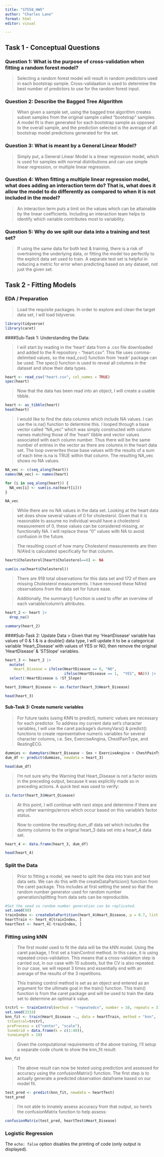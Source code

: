 ```yaml
---
title: "ST558_HW5"
author: "Charles Lane"
format: html
editor: visual

---
```


## Task 1 - Conceptual Questions

### Question 1: What is the purpose of cross-validation when fitting a random forest model?
> Selecting a random forest model will result in random predictors used in each bootstrap sample. Cross-validaation is used to determine the best number of predictors to use for the random forest input.

### Question 2: Describe the Bagged Tree Algorithm
> When given a sample set, using the bagged tree algorithm creates subset samples from the original sample called "bootstrap" samples. A model fit is then generated for each bootstrap sample as opposed to the overall sample, and the prediction selected is the average of all bootstrap model predictions generated for the set.

### Question 3: What is meant by a General Linear Model?
> Simply put, a General Linear Model is a linear regression model, which is used for samples with normal distributions and can use simple linear regression, or multiple linear regression.

### Question 4: When fitting a multiple linear regression model, what does adding an interaction term do? That is, what does it allow the model to do differently as compared to when it is not included in the model?
> An interaction term puts a limit on the values which can be attainable by the linear coefficients. Including an interaction team helps to identify which variable contributes most to variability.

### Question 5: Why do we split our data into a training and test set?
> If using the same data for both test & training, there is a risk of overtraining the underlying data, or fitting the model too perfectly to the explicit data set used to train. A separate test set is helpful in reducing a metric for error when predicting based on any dataset, not just the given set.

## Task 2 - Fitting Models

### EDA / Preparation

> Load the requisite packages. In order to explore and clean the target data set, I will load tidyverse.

```r
library(tidyverse)
library(caret)
```


####Sub-Task 1: Understanding the Data:

> I will start by reading in the 'heart' data from a .csv file downloaded and added to the R repository - "heart.csv". This file uses comma-delimited values, so the read_csv() function from 'readr' package can be used. The spec() function is used to reveal all columns in the dataset and show their data types.

```r
heart <- read_csv("heart.csv", col_names = TRUE)
spec(heart)
```

> Now that the data has been read into an object, I will create a usable tibble.

```r
heart <- as_tibble(heart)
head(heart)
```

> I would like to find the data columns which include NA values. I can use the is.na() function to determine this. I looped through a base vector called "NA_vec" which was simply constructed with column names matching those of the 'heart' tibble and vector values associated with each column number. Thus there will be the same number of entries in the vector as there are columns in the heart data set. The loop overwrites those base values with the results of a sum of each time is.na is TRUE within that column. The resulting NA_vec shows no NA values.

```r
NA_vec <- c(seq_along(heart))
names(NA_vec) <- names(heart)

for (i in seq_along(heart)) {
  NA_vec[i] <- sum(is.na(heart[i]))
}

NA_vec
```

> While there are no NA values in the data set. Looking at the heart data set does show several values of 0 for cholesterol. Given that it is reasonable to assume no individual would have a cholesterol measurement of 0, these values can be considered missing, or functionally NA. I will replace these "0" values with NA to avoid confusion in the future.

> The resulting count of how many Cholesterol measurements are then N/A'ed is calculated specifically for that column.

```r
heart$Cholesterol[heart$Cholesterol==0] <- NA

sum(is.na(heart$Cholesterol))
```

> There are 918 total observations for this data set and 172 of them are missing Cholesterol measurements. I have removed these NA'ed observations from the data set for future ease.

> Additionally, the summary() function is used to offer an overview of each variable/column's attributes.

```r
heart_2 <- heart |>
  drop_na()

summary(heart_2)
```

####Sub-Task 2: Update Data
> Given that my 'HeartDisease' variable has values of 0 & 1 & is a double() data type, I will update it to be a categorical variable 'Heart_Disease' with values of YES or NO, then remove the original 'HeartDisease' & 'STSlope' variables.

```r
heart_3 <- heart_2 |>
  mutate(
    Heart_Disease = ifelse(HeartDisease == 0, "NO",
                           ifelse(HeartDisease == 1,  "YES", NA))) |>
  select(!HeartDisease & !ST_Slope)

heart_3$Heart_Disease <- as.factor(heart_3$Heart_Disease)

head(heart_3)
```

#### Sub-Task 3: Create numeric variables

> For future tasks (using KNN to predict), numeric values are necessary for each predictor. To address my current data set's character variables, I will use the caret package's dummyVars() & predict() functions to create representative numeric variables for several character columns, i.e. Sex, ExerciseAngina, ChestPainType, and RestingECG.

```r
dummies <- dummyVars(Heart_Disease ~ Sex + ExerciseAngina + ChestPainType + RestingECG, data = heart_3)
dum_df <- predict(dummies, newdata = heart_3)

head(dum_df)
```
> I'm not sure why the Warning that Heart_Disease is not a factor exists in the preceding output, because it was explicitly made so in preceding actions. A quick test was used to verify:

```r
is.factor(heart_3$Heart_Disease)
```

> At this point, I will continue with next steps and determine if there are any other warnings/errors which occur based on this variable's factor status.

> Now to combine the resulting dum_df data set which includes the dummy columns to the original heart_3 data set into a heart_4 data set.

```r
heart_4 <- data.frame(heart_3, dum_df)

head(heart_4)
```

### Split the Data

> Prior to fitting a model, we need to split the data into train and test data sets. We can do this with the createDataParticion() function from the caret package. This includes at first setting the seed so that the random number generator used for random number generation/splitting from data sets can be reproducible.

```r
#Set the seed so random number generation can be replicated.
set.seed(90)
trainIndex <- createDataPartition(heart_4$Heart_Disease, p = 0.7, list = FALSE)
heartTrain <- heart_4[trainIndex, ]
heartTest <- heart_4[-trainIndex, ]

```

### Fitting using kNN

> The first model used to fit the data will be the kNN model. Using the caret package, I first set a trainControl method. In this case, it is using repeated cross-validation. This means that a cross-validation step is carried out, in our case with 10 subsets, but the CV is also repeated. In our case, we will repeat 3 times and essentially end with an average of the results of the 3 repetitions.

> This training control method is set as an object and entered as an argument for the ultimate goal in the train() function. This train() function is from the caret package and will be used to train the data set to determine an optimal k value.

```r
trctrl <- trainControl(method = "repeatedcv", number = 10, repeats = 3)
set.seed(3333)
knn_fit <- train(Heart_Disease ~., data = heartTrain, method = "knn",
 trControl=trctrl,
 preProcess = c("center", "scale"),
 tuneGrid = data.frame(k = c(1:40)),
 tuneLength = 10)
```

> Given the computational requirements of the above training, I'll setup a separate code chunk to show the knn_fit result:

```r
knn_fit
```
> The above result can now be tested using prediction and assessed for accuracy using the confusionMatrix() function. The first step is to actually generate a predicted observation dataframe based on our model fit.

```r
test_pred <- predict(knn_fit, newdata = heartTest)
test_pred
```

> I'm not able to innately assess accuracy from that output, so here's the confusionMatrix function to help assess:

```r
confusionMatrix(test_pred, heartTest$Heart_Disease)
```

### Logistic Regression

The `echo: false` option disables the printing of code (only output is displayed).
